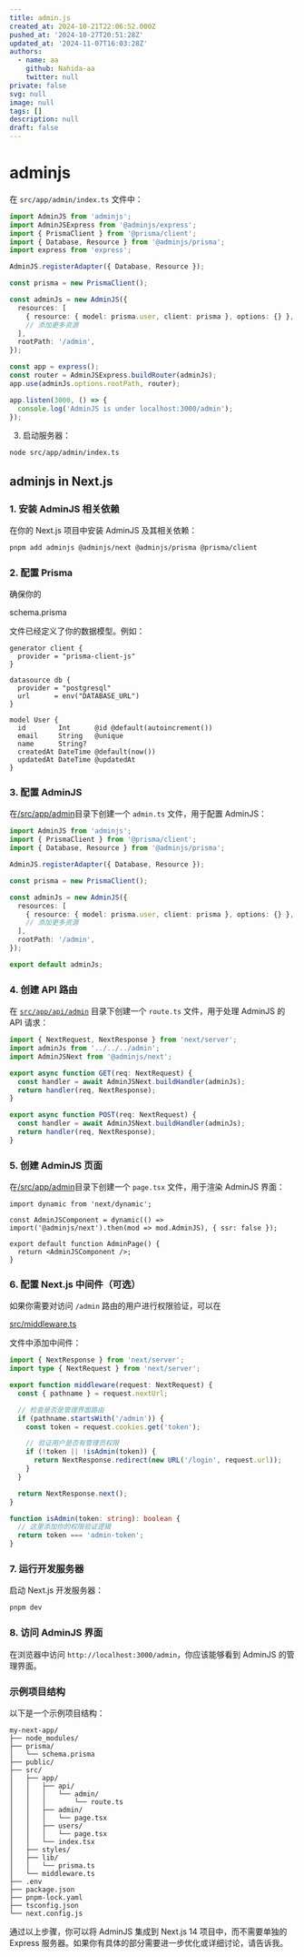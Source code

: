 ```yaml
---
title: admin.js
created_at: 2024-10-21T22:06:52.000Z
pushed_at: '2024-10-27T20:51:28Z'
updated_at: '2024-11-07T16:03:28Z'
authors:
  - name: aa
    github: Nahida-aa
    twitter: null
private: false
svg: null
image: null
tags: []
description: null
draft: false
---
```

# adminjs
在 `src/app/admin/index.ts` 文件中：
```ts
import AdminJS from 'adminjs';
import AdminJSExpress from '@adminjs/express';
import { PrismaClient } from '@prisma/client';
import { Database, Resource } from '@adminjs/prisma';
import express from 'express';

AdminJS.registerAdapter({ Database, Resource });

const prisma = new PrismaClient();

const adminJs = new AdminJS({
  resources: [
    { resource: { model: prisma.user, client: prisma }, options: {} },
    // 添加更多资源
  ],
  rootPath: '/admin',
});

const app = express();
const router = AdminJSExpress.buildRouter(adminJs);
app.use(adminJs.options.rootPath, router);

app.listen(3000, () => {
  console.log('AdminJS is under localhost:3000/admin');
});
```

3. 启动服务器：
```sh
node src/app/admin/index.ts
```
## adminjs in Next.js

### 1. 安装 AdminJS 相关依赖

在你的 Next.js 项目中安装 AdminJS 及其相关依赖：

```sh
pnpm add adminjs @adminjs/next @adminjs/prisma @prisma/client
```

### 2. 配置 Prisma

确保你的 

schema.prisma

 文件已经定义了你的数据模型。例如：

```prisma
generator client {
  provider = "prisma-client-js"
}

datasource db {
  provider = "postgresql"
  url      = env("DATABASE_URL")
}

model User {
  id        Int      @id @default(autoincrement())
  email     String   @unique
  name      String?
  createdAt DateTime @default(now())
  updatedAt DateTime @updatedAt
}
```

### 3. 配置 AdminJS

在[/src/app/admin](/src/app/admin)目录下创建一个 `admin.ts` 文件，用于配置 AdminJS：

```ts name='/src/app/admin/admin.ts'
import AdminJS from 'adminjs';
import { PrismaClient } from '@prisma/client';
import { Database, Resource } from '@adminjs/prisma';

AdminJS.registerAdapter({ Database, Resource });

const prisma = new PrismaClient();

const adminJs = new AdminJS({
  resources: [
    { resource: { model: prisma.user, client: prisma }, options: {} },
    // 添加更多资源
  ],
  rootPath: '/admin',
});

export default adminJs;
```

### 4. 创建 API 路由

在 [`src/app/api/admin`](/src/app/api/admin) 目录下创建一个 `route.ts` 文件，用于处理 AdminJS 的 API 请求：

```ts
import { NextRequest, NextResponse } from 'next/server';
import adminJs from '../../../admin';
import AdminJSNext from '@adminjs/next';

export async function GET(req: NextRequest) {
  const handler = await AdminJSNext.buildHandler(adminJs);
  return handler(req, NextResponse);
}

export async function POST(req: NextRequest) {
  const handler = await AdminJSNext.buildHandler(adminJs);
  return handler(req, NextResponse);
}
```

### 5. 创建 AdminJS 页面

在[/src/app/admin](/src/app/admin)目录下创建一个 `page.tsx` 文件，用于渲染 AdminJS 界面：

```tsx name='/src/app/admin/page.tsx'
import dynamic from 'next/dynamic';

const AdminJSComponent = dynamic(() => import('@adminjs/next').then(mod => mod.AdminJS), { ssr: false });

export default function AdminPage() {
  return <AdminJSComponent />;
}
```

### 6. 配置 Next.js 中间件（可选）

如果你需要对访问 `/admin` 路由的用户进行权限验证，可以在 

[src/middleware.ts](/src/middleware.ts)

 文件中添加中间件：

```ts
import { NextResponse } from 'next/server';
import type { NextRequest } from 'next/server';

export function middleware(request: NextRequest) {
  const { pathname } = request.nextUrl;

  // 检查是否是管理界面路由
  if (pathname.startsWith('/admin')) {
    const token = request.cookies.get('token');

    // 验证用户是否有管理员权限
    if (!token || !isAdmin(token)) {
      return NextResponse.redirect(new URL('/login', request.url));
    }
  }

  return NextResponse.next();
}

function isAdmin(token: string): boolean {
  // 这里添加你的权限验证逻辑
  return token === 'admin-token';
}
```

### 7. 运行开发服务器

启动 Next.js 开发服务器：

```sh
pnpm dev
```

### 8. 访问 AdminJS 界面

在浏览器中访问 `http://localhost:3000/admin`，你应该能够看到 AdminJS 的管理界面。

### 示例项目结构

以下是一个示例项目结构：

```
my-next-app/
├── node_modules/
├── prisma/
│   └── schema.prisma
├── public/
├── src/
│   ├── app/
│   │   ├── api/
│   │   │   └── admin/
│   │   │       └── route.ts
│   │   ├── admin/
│   │   │   └── page.tsx
│   │   ├── users/
│   │   │   └── page.tsx
│   │   └── index.tsx
│   ├── styles/
│   ├── lib/
│   │   └── prisma.ts
│   └── middleware.ts
├── .env
├── package.json
├── pnpm-lock.yaml
├── tsconfig.json
└── next.config.js
```

通过以上步骤，你可以将 AdminJS 集成到 Next.js 14 项目中，而不需要单独的 Express 服务器。如果你有具体的部分需要进一步优化或详细讨论，请告诉我。
